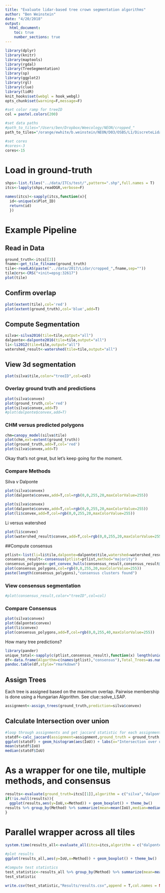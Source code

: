 ```yaml
---
title: "Evaluate lidar-based tree crown segmentation algorithms"
author: "Ben Weinstein"
date: "4/20/2018"
output: 
  html_document:
    toc: true
    number_sections: true
---
```


```r
library(dplyr)
library(knitr)
library(maptools)
library(rgdal)
library(TreeSegmentation)
library(sp)
library(ggplot2)
library(rgl)
library(clue)
library(lidR)
knit_hooks$set(webgl = hook_webgl)
opts_chunk$set(warning=F,message=F)

#set color ramp for treeID
col = pastel.colors(200)

#set data paths
#path_to_tiles="/Users/ben/Dropbox/Weecology/NEON/cropped_"
path_to_tiles="/orange/ewhite/b.weinstein/NEON/D03/OSBS/L1/DiscreteLidar/Cropped/2017/cropped_"

#set cores
#cores<-3
cores<-15
```

# Load in ground-truth
```r
shps<-list.files("../data/ITCs/test/",pattern=".shp",full.names = T)
itcs<-lapply(shps,readOGR,verbose=F)

names(itcs)<-sapply(itcs,function(x){
  id<-unique(x$Plot_ID)
  return(id)
  })
```

# Example Pipeline

## Read in Data
```r
ground_truth<-itcs[[2]]
fname<-get_tile_filname(ground_truth)
tile<-readLAS(paste("../data/2017/Lidar/cropped_",fname,sep=""))
tile@crs<-CRS("+init=epsg:32617")
plot(tile)
```

## Confirm overlap

```r
plot(extent(tile),col='red')
plot(extent(ground_truth),col='blue',add=T)
```

## Compute Segmentation

```r
silva<-silva2016(tile=tile,output="all")
dalponte<-dalponte2016(tile=tile,output="all")
li<-li2012(tile=tile,output="all")
watershed_result<-watershed(tile=tile,output="all")
```

## View 3d segmentation

```r
plot(silva$tile,color="treeID",col=col)
```

### Overlay ground truth and predictions

```r
plot(silva$convex)
plot(ground_truth,col='red')
plot(silva$convex,add=T)
#plot(dalponte$convex,add=T)
```

### CHM versus predicted polygons

```r
chm=canopy_model(silva$tile)
plot(chm,ext=extent(ground_truth))
plot(ground_truth,add=T,col='red')
plot(silva$convex,add=T)
```

Okay that's not great, but let's keep going for the moment.

### Compare Methods

Silva v Dalponte
```r
plot(silva$convex)
plot(dalponte$convex,add=T,col=rgb(0,0,255,20,maxColorValue=255))
```

```r
plot(silva$convex)
plot(dalponte$convex,add=T,col=rgb(0,0,255,20,maxColorValue=255))
plot(li$convex,add=T,col=rgb(0,0,255,20,maxColorValue=255))
```

Li versus watershed

```r
plot(li$convex)
plot(watershed_result$convex,add=T,col=rgb(0,0,255,20,maxColorValue=255))
```

##Compute consensus

```r
ptlist<-list(li=li$tile,dalponte=dalponte$tile,watershed=watershed_result$tile,silva=silva$tile)
consensus_result<-consensus(ptlist=ptlist,method="majority")
consensus_polygons<-get_convex_hulls(consensus_result,consensus_result@data$treeID)
plot(consensus_polygons,col=rgb(0,0,255,20,maxColorValue=255))
paste(length(consensus_polygons),"consensus clusters found")
```

### View consensus segmentation

```r
#plot(consensus_result,color="treeID",col=col)
```

### Compare Consensus

```r
plot(silva$convex)
plot(dalponte$convex)
plot(li$convex)
plot(consensus_polygons,add=T,col=rgb(0,0,255,40,maxColorValue=255))
```

How many tree predictions?

```r
library(pander)
unique_total<-sapply(c(ptlist,consensus_result),function(x) length(unique(x@data$treeID)))
df<-data.frame(Algorthm=c(names(ptlist),"consensus"),Total_Trees=as.numeric(unique_total))
pandoc.table(df,style="rmarkdown")
```

## Assign Trees

Each tree is assigned based on the maximum overlap. Pairwise membership is done using a Hungarian Algorithm. See clue::solve_LSAP.

```r
assignment<-assign_trees(ground_truth,prediction=silva$convex)
```

## Calculate Intersection over union

```r
#loop through assignments and get jaccard statistic for each assignment pair
statdf<-calc_jaccard(assignment=assignment,ground_truth = ground_truth,prediction=silva$convex)
ggplot(statdf) + geom_histogram(aes(IoU)) + labs(x="Intersection over union") + theme_bw()
mean(statdf$IoU)
median(statdf$IoU)
```

# As a wrapper for one tile, multiple methods, and consensus
```r
results<-evaluate(ground_truth=itcs[[1]],algorithm = c("silva","dalponte","li"),path_to_tiles="/Users/ben/Dropbox/Weecology/NEON/cropped_",compute_consensus = T)
if(!is.null(results)){
  ggplot(results,aes(y=IoU,x=Method)) + geom_boxplot() + theme_bw()
results %>% group_by(Method) %>% summarize(mean=mean(IoU),median=median(IoU))
}
```

# Parallel wrapper across all tiles

```r
system.time(results_all<-evaluate_all(itcs=itcs,algorithm = c("dalponte","li","watershed"),path_to_tiles="/Users/ben/Dropbox/Weecology/NEON/cropped_",cores=cores,extra=F,compute_consensus=F))

#plot results
ggplot(results_all,aes(y=IoU,x=Method)) + geom_boxplot() + theme_bw()

#Compute test statistics
test_statistic<-results_all %>% group_by(Method) %>% summarize(mean=mean(IoU),median=median(IoU)) %>% mutate(Date=format(Sys.time(), "%m/%d/%y %H:%M:%S"))
test_statistic
```

```r
write.csv(test_statistic,"Results/results.csv",append = T,col.names = NA)
```

